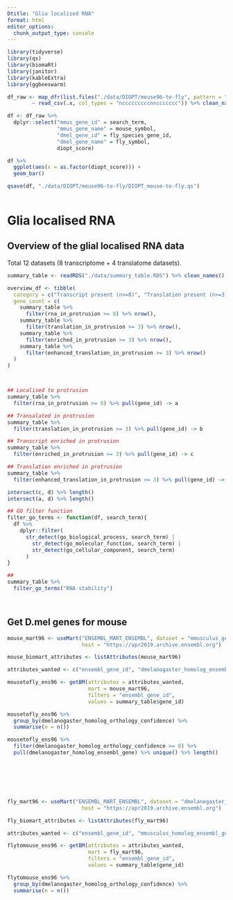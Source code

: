 ```yaml
---
Dtitle: "Glia localised RNA"
format: html
editor_options: 
  chunk_output_type: console
---
```


```r
library(tidyverse)
library(qs)
library(biomaRt)
library(janitor)
library(kableExtra)
library(ggbeeswarm)

```


```r
df_raw <- map_dfr(list.files("./data/DIOPT/mouse96-to-fly", pattern = ".csv", full.names = TRUE), 
        ~ read_csv(.x, col_types = "ncccccccccnnccccccc")) %>% clean_names()

df <- df_raw %>%
  dplyr::select("mmus_gene_id" = search_term, 
                "mmus_gene_name" = mouse_symbol,
                "dmel_gene_id" = fly_species_gene_id,
                "dmel_gene_name" = fly_symbol,
                diopt_score)

df %>%
  ggplot(aes(x = as.factor(diopt_score))) + 
  geom_bar()

qsave(df, "./data/DIOPT/mouse96-to-fly/DIOPT_mouse-to-fly.qs")
  
```


# Glia localised RNA

## Overview of the glial localised RNA data 

Total 12 datasets (8 transcriptome + 4 translatome datasets). 

```r
summary_table <- readRDS("./data/summary_table.RDS") %>% clean_names()

overview_df <- tibble(
  category = c("Transcript present (n>=8)", "Translation present (n>=3)", "Transcript enriched (n>=3)", "Translation enriched (n>=3)"),
  gene_count = c(
    summary_table %>%
      filter(rna_in_protrusion >= 8) %>% nrow(),
    summary_table %>%
      filter(translation_in_protrusion >= 3) %>% nrow(),
    summary_table %>%
      filter(enriched_in_protrusion >= 3) %>% nrow(),
    summary_table %>%
      filter(enhanced_translation_in_protrusion >= 3) %>% nrow()
  )
)



## Localised to protrusion 
summary_table %>%
  filter(rna_in_protrusion >= 8) %>% pull(gene_id) -> a

## Transalated in protrusion
summary_table %>%
  filter(translation_in_protrusion >= 3) %>% pull(gene_id) -> b

## Transcript enriched in protrusion
summary_table %>%
  filter(enriched_in_protrusion >= 3) %>% pull(gene_id) -> c

## Translation enriched in protrusion 
summary_table %>%
  filter(enhanced_translation_in_protrusion >= 3) %>% pull(gene_id) -> d

intersect(c, d) %>% length()
intersect(a, d) %>% length()

```


```r
## GO filter function 
filter_go_terms <- function(df, search_term){
  df %>% 
    dplyr::filter(
      str_detect(go_biological_process, search_term) |
        str_detect(go_molecular_function, search_term) |
        str_detect(go_cellular_component, search_term)
      )
}

##
summary_table %>% 
  filter_go_terms("RNA stability")




```


## Get D.mel genes for mouse 

```r


mouse_mart96 <- useMart("ENSEMBL_MART_ENSEMBL", dataset = "mmusculus_gene_ensembl", 
                        host = "https://apr2019.archive.ensembl.org")

mouse_biomart_attributes <- listAttributes(mouse_mart96)

attributes_wanted <- c("ensembl_gene_id", "dmelanogaster_homolog_ensembl_gene", "dmelanogaster_homolog_associated_gene_name", "dmelanogaster_homolog_orthology_confidence")

mousetofly_ens96 <- getBM(attributes = attributes_wanted,
                          mart = mouse_mart96,
                          filters = "ensembl_gene_id",
                          values = summary_table$gene_id)

mousetofly_ens96 %>% 
  group_by(dmelanogaster_homolog_orthology_confidence) %>%
  summarise(n = n())

mousetofly_ens96 %>%
  filter(dmelanogaster_homolog_orthology_confidence >= 0) %>%
  pull(dmelanogaster_homolog_ensembl_gene) %>% unique() %>% length()







fly_mart96 <- useMart("ENSEMBL_MART_ENSEMBL", dataset = "dmelanogaster_gene_ensembl", 
                        host = "https://apr2019.archive.ensembl.org")

fly_biomart_attributes <- listAttributes(fly_mart96)

attributes_wanted <- c("ensembl_gene_id", "mmusculus_homolog_ensembl_gene", "mmusculus_homolog_associated_gene_name", "mmusculus_homolog_orthology_confidence")

flytomouse_ens96 <- getBM(attributes = attributes_wanted,
                          mart = fly_mart96,
                          filters = "ensembl_gene_id",
                          values = summary_table$gene_id)

flytomouse_ens96 %>% 
  group_by(dmelanogaster_homolog_orthology_confidence) %>%
  summarise(n = n())





```














